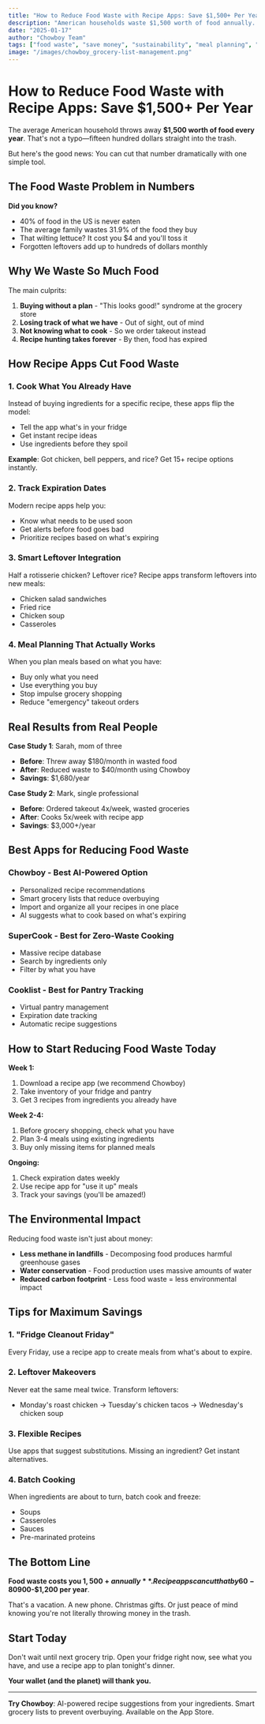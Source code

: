 ```yaml
---
title: "How to Reduce Food Waste with Recipe Apps: Save $1,500+ Per Year"
description: "American households waste $1,500 worth of food annually. Learn how recipe apps help you cook what you have, reduce waste, and save serious money."
date: "2025-01-17"
author: "Chowboy Team"
tags: ["food waste", "save money", "sustainability", "meal planning", "frugal living"]
image: "/images/chowboy_grocery-list-management.png"
---
```


# How to Reduce Food Waste with Recipe Apps: Save $1,500+ Per Year

The average American household throws away **$1,500 worth of food every year**. That's not a typo—fifteen hundred dollars straight into the trash.

But here's the good news: You can cut that number dramatically with one simple tool.

## The Food Waste Problem in Numbers

**Did you know?**
- 40% of food in the US is never eaten
- The average family wastes 31.9% of the food they buy
- That wilting lettuce? It cost you $4 and you'll toss it
- Forgotten leftovers add up to hundreds of dollars monthly

## Why We Waste So Much Food

The main culprits:
1. **Buying without a plan** - "This looks good!" syndrome at the grocery store
2. **Losing track of what we have** - Out of sight, out of mind
3. **Not knowing what to cook** - So we order takeout instead
4. **Recipe hunting takes forever** - By then, food has expired

## How Recipe Apps Cut Food Waste

### 1. **Cook What You Already Have**

Instead of buying ingredients for a specific recipe, these apps flip the model:
- Tell the app what's in your fridge
- Get instant recipe ideas
- Use ingredients before they spoil

**Example**: Got chicken, bell peppers, and rice? Get 15+ recipe options instantly.

### 2. **Track Expiration Dates**

Modern recipe apps help you:
- Know what needs to be used soon
- Get alerts before food goes bad
- Prioritize recipes based on what's expiring

### 3. **Smart Leftover Integration**

Half a rotisserie chicken? Leftover rice? Recipe apps transform leftovers into new meals:
- Chicken salad sandwiches
- Fried rice
- Chicken soup
- Casseroles

### 4. **Meal Planning That Actually Works**

When you plan meals based on what you have:
- Buy only what you need
- Use everything you buy
- Stop impulse grocery shopping
- Reduce "emergency" takeout orders

## Real Results from Real People

**Case Study 1**: Sarah, mom of three
- **Before**: Threw away $180/month in wasted food
- **After**: Reduced waste to $40/month using Chowboy
- **Savings**: $1,680/year

**Case Study 2**: Mark, single professional
- **Before**: Ordered takeout 4x/week, wasted groceries
- **After**: Cooks 5x/week with recipe app
- **Savings**: $3,000+/year

## Best Apps for Reducing Food Waste

### **Chowboy** - Best AI-Powered Option
- Personalized recipe recommendations
- Smart grocery lists that reduce overbuying
- Import and organize all your recipes in one place
- AI suggests what to cook based on what's expiring

### **SuperCook** - Best for Zero-Waste Cooking
- Massive recipe database
- Search by ingredients only
- Filter by what you have

### **Cooklist** - Best for Pantry Tracking
- Virtual pantry management
- Expiration date tracking
- Automatic recipe suggestions

## How to Start Reducing Food Waste Today

**Week 1:**
1. Download a recipe app (we recommend Chowboy)
2. Take inventory of your fridge and pantry
3. Get 3 recipes from ingredients you already have

**Week 2-4:**
1. Before grocery shopping, check what you have
2. Plan 3-4 meals using existing ingredients
3. Buy only missing items for planned meals

**Ongoing:**
1. Check expiration dates weekly
2. Use recipe app for "use it up" meals
3. Track your savings (you'll be amazed!)

## The Environmental Impact

Reducing food waste isn't just about money:
- **Less methane in landfills** - Decomposing food produces harmful greenhouse gases
- **Water conservation** - Food production uses massive amounts of water
- **Reduced carbon footprint** - Less food waste = less environmental impact

## Tips for Maximum Savings

### 1. **"Fridge Cleanout Friday"**
Every Friday, use a recipe app to create meals from what's about to expire.

### 2. **Leftover Makeovers**
Never eat the same meal twice. Transform leftovers:
- Monday's roast chicken → Tuesday's chicken tacos → Wednesday's chicken soup

### 3. **Flexible Recipes**
Use apps that suggest substitutions. Missing an ingredient? Get instant alternatives.

### 4. **Batch Cooking**
When ingredients are about to turn, batch cook and freeze:
- Soups
- Casseroles
- Sauces
- Pre-marinated proteins

## The Bottom Line

**Food waste costs you $1,500+ annually**. Recipe apps can cut that by 60-80%, saving you **$900-$1,200 per year**.

That's a vacation. A new phone. Christmas gifts. Or just peace of mind knowing you're not literally throwing money in the trash.

## Start Today

Don't wait until next grocery trip. Open your fridge right now, see what you have, and use a recipe app to plan tonight's dinner.

**Your wallet (and the planet) will thank you.**

---

**Try Chowboy**: AI-powered recipe suggestions from your ingredients. Smart grocery lists to prevent overbuying. Available on the App Store.

